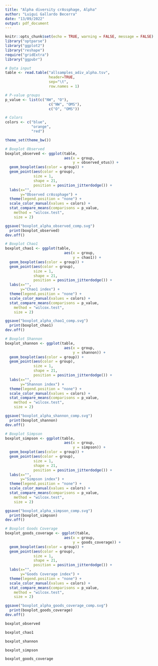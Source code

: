```yaml
---
title: "Alpha diversity crAssphage, Alpha"
author: "Luigui Gallardo Becerra"
date: "13/09/2022"
output: pdf_document
---
```


```r
knitr::opts_chunk$set(echo = TRUE, warning = FALSE, message = FALSE)
library("optparse")
library("ggplot2")
library("reshape")
require("gridExtra")
library("ggpubr")
```

```r
# Data input
table <- read.table("allsamples_adiv_alpha.tsv",
                    header=TRUE,
                    sep="\t",
                    row.names = 1)

# P-value groups
p_value <- list(c("NW", "O"), 
                    c("NW", "OMS"),
                    c("O", "OMS"))

# Colors
colors <- c("blue",
            "orange",
            "red")

theme_set(theme_bw())

# Boxplot Observed
boxplot_observed <- ggplot(table,
                           aes(x = group,
                               y = observed_otus)) +
  geom_boxplot(aes(color = group)) +
  geom_point(aes(color = group),
             size = 1,
             shape = 21,
             position = position_jitterdodge()) +
  labs(x="", 
       y="Observed crAssphage") +
  theme(legend.position = "none") +
  scale_color_manual(values = colors) +
  stat_compare_means(comparisons = p_value,
    method = "wilcox.test",
    size = 2)

ggsave("boxplot_alpha_observed_comp.svg")
  print(boxplot_observed)
dev.off()

# Boxplot Chao1
boxplot_chao1 <- ggplot(table,
                           aes(x = group,
                               y = chao1)) +
  geom_boxplot(aes(color = group)) +
  geom_point(aes(color = group),
             size = 1,
             shape = 21,
             position = position_jitterdodge()) +
  labs(x="", 
       y="Chao1 index") +
  theme(legend.position = "none") +
  scale_color_manual(values = colors) +
  stat_compare_means(comparisons = p_value,
    method = "wilcox.test",
    size = 2)

ggsave("boxplot_alpha_chao1_comp.svg")
  print(boxplot_chao1)
dev.off()

# Boxplot Shannon
boxplot_shannon <- ggplot(table,
                           aes(x = group,
                               y = shannon)) +
  geom_boxplot(aes(color = group)) +
  geom_point(aes(color = group),
             size = 1,
             shape = 21,
             position = position_jitterdodge()) +
  labs(x="", 
       y="Shannon index") +
  theme(legend.position = "none") +
  scale_color_manual(values = colors) +
  stat_compare_means(comparisons = p_value,
    method = "wilcox.test",
    size = 2)

ggsave("boxplot_alpha_shannon_comp.svg")
  print(boxplot_shannon)
dev.off()

# Boxplot Simpson
boxplot_simpson <- ggplot(table,
                           aes(x = group,
                               y = simpson)) +
  geom_boxplot(aes(color = group)) +
  geom_point(aes(color = group),
             size = 1,
             shape = 21,
             position = position_jitterdodge()) +
  labs(x="", 
       y="Simpson index") +
  theme(legend.position = "none") +
  scale_color_manual(values = colors) +
  stat_compare_means(comparisons = p_value,
    method = "wilcox.test",
    size = 2)

ggsave("boxplot_alpha_simpson_comp.svg")
  print(boxplot_simpson)
dev.off()

# Boxplot Goods Coverage
boxplot_goods_coverage <- ggplot(table,
                           aes(x = group,
                               y = goods_coverage)) +
  geom_boxplot(aes(color = group)) +
  geom_point(aes(color = group),
             size = 1,
             shape = 21,
             position = position_jitterdodge()) +
  labs(x="", 
       y="Goods Coverage index") +
  theme(legend.position = "none") +
  scale_color_manual(values = colors) +
  stat_compare_means(comparisons = p_value,
    method = "wilcox.test",
    size = 2)

ggsave("boxplot_alpha_goods_coverage_comp.svg")
  print(boxplot_goods_coverage)
dev.off()
```

```r
boxplot_observed
```

\newpage

```r
boxplot_chao1
```

\newpage

```r
boxplot_shannon
```

\newpage

```r
boxplot_simpson
```

\newpage

```r
boxplot_goods_coverage
```

\newpage

